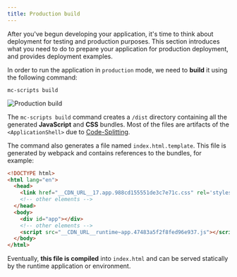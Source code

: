 ```yaml
---
title: Production build
---
```


After you've begun developing your application, it's time to think about deployment for testing and production purposes. This section introduces what you need to do to prepare your application for production deployment, and provides deployment examples.

In order to run the application in `production` mode, we need to **build** it using the following command:

```console
mc-scripts build
```

![Production build](../../images/mc-dev-yarn-build.png)

The `mc-scripts build` command creates a `/dist` directory containing all the generated **JavaScript** and **CSS** bundles. Most of the files are artifacts of the `<ApplicationShell>` due to [Code-Splitting](https://reactjs.org/docs/code-splitting.html).

The command also generates a file named `index.html.template`. This file is generated by webpack and contains references to the bundles, for example:

```html
<!DOCTYPE html>
<html lang="en">
  <head>
    <link href="__CDN_URL__17.app.988cd155551de3c7e71c.css" rel='stylesheet' type='text/css' /></link>
    <!-- other elements -->
  </head>
  <body>
    <div id="app"></div>
    <!-- other elements -->
    <script src="__CDN_URL__runtime~app.47483a5f2f8fed96e937.js"></script>
  </body>
</html>
```

Eventually, **this file is compiled** into `index.html` and can be served statically by the runtime application or environment.
